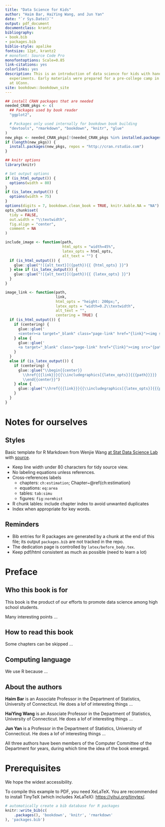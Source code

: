 ```yaml
--- 
title: "Data Science for Kids"
author: "Haim Bar, HaiYing Wang, and Jun Yan"
date: "`r Sys.Date()`"
output: pdf_document
documentclass: krantz
bibliography:
- book.bib
- packages.bib
biblio-style: apalike
fontsize: 12pt, krantz2
# monofont: Source Code Pro
monofontoptions: Scale=0.85
link-citations: yes
colorlinks: yes
description: This is an introduction of data science for kids with hands-on simulation
  experiments. Early materials were prepared for a pre-college camp in summer 2021
  at UConn.
site: bookdown::bookdown_site
---
```


```r
## install CRAN packages that are needed
needed_CRAN_pkgs <- c(
  ## Packages used by book reader 
  "ggplot2", 

  # Packages only used internally for bookdown book building
  "devtools", "rmarkdown", "bookdown", "knitr", "glue"
)
new_pkgs <- needed_CRAN_pkgs[!(needed_CRAN_pkgs %in% installed.packages())]
if (length(new_pkgs)) {
  install.packages(new_pkgs, repos = "http://cran.rstudio.com")
}

## knitr options
library(knitr)

# Set output options
if (is_html_output()) {
  options(width = 80)
}
if (is_latex_output()) {
  options(width = 75)
}
options(digits = 7, bookdown.clean_book = TRUE, knitr.kable.NA = "NA")
opts_chunk$set(
  tidy = FALSE,
  out.width = "\\textwidth",
  fig.align = "center",
  comment = NA
)
```


```r
include_image <- function(path,
                          html_opts = "width=45%",
                          latex_opts = html_opts,
                          alt_text = "") {
  if (is_html_output()) {
    glue::glue("![{alt_text}]({path}){{ {html_opts} }}")
  } else if (is_latex_output()) {
    glue::glue("![{alt_text}]({path}){{ {latex_opts} }}")
  }
}

image_link <- function(path,
                       link,
                       html_opts = "height: 200px;",
                       latex_opts = "width=0.2\\textwidth",
                       alt_text = "",
                       centering = TRUE) {
  if (is_html_output()) {
    if (centering) {
      glue::glue('
      <center><a target="_blank" class="page-link" href="{link}"><img src="{path}" style="{html_opts}"/></a></center>')
    } else {
      glue::glue('
      <a target="_blank" class="page-link" href="{link}"><img src="{path}" style="{html_opts}"/></a>')
    }
  }
  else if (is_latex_output()) {
    if (centering) {
      glue::glue("\\begin{{center}}
        \\href{{{link}}}{{\\includegraphics[{latex_opts}]{{{path}}}}}
        \\end{{center}}")
    } else {
      glue::glue("\\href{{{link}}}{{\\includegraphics[{latex_opts}]{{{path}}}}}")
    }
  }
}
```



# Notes for ourselves {-}

## Styles {-}
Basic template for R Markdown from Wenjie Wang
[at Stat Data Science Lab](https://statds.org/template/) with
[source](https://github.com/statds/dslab-templates/).

+ Keep line width under 80 characters for tidy source view.
+ No labeling equations unless references.
+ Cross-references labels
    - chapters: `ch:estimation`; Chapter~\@ref{ch:estimation}
	- equations: `eq:area`
	- tables: `tab:simu`
	- figures: `fig:normhist`
+ R chunk lables: include chapter index to avoid unwanted duplicates
+ Index when appropriate for key words.

## Reminders {-}
+ Bib entries for R packages are generated by a chunk at the end of this file;
  its output `packages.bib` are not tracked in the repo.
+ The dedication page is controlled by `latex/before_body.tex`.
+ Keep pdf/html consistent as much as possible (need to learn a lot)


# Preface {-}

## Who this book is for {-}
This book is the product of our efforts to promote data science among
high school students. 

Many interesting points ...

## How to read this book {-}

Some chapters can be skipped ...

## Computing language {-}

We use R because ...

## About the authors {-}

**Haim Bar** is an Associate Professor in the Department of Statistics,
University of Connecticut. He does a lof of interesting things ...


**HaiYing Wang** is an Associate Professor in the Department of Statistics,
University of Connecticut. He does a lof of interesting things ...


**Jun Yan** is a Professor in the Department of Statistics,
University of Connecticut. He does a lof of interesting things ...


All three authors have been members of the Computer Committee of the Department
for years, during which time the idea of the book emerged.


# Prerequisites {-}

We hope the widest accessibility.

<!-- This is a _sample_ book written in **Markdown**. You can use anything that Pandoc's Markdown supports, e.g., a math equation $a^2 + b^2 = c^2$. -->

<!-- The **bookdown** package can be installed from CRAN or Github: -->

<!-- ```{r eval=FALSE} -->
<!-- install.packages("bookdown") -->
<!-- # or the development version -->
<!-- # devtools::install_github("rstudio/bookdown") -->
<!-- ``` -->

<!-- Remember each Rmd file contains one and only one chapter, and a chapter is defined by the first-level heading `#`. -->

To compile this example to PDF, you need XeLaTeX. You are recommended to install
TinyTeX\index{TinyTex} (which includes XeLaTeX): <https://yihui.org/tinytex/>.

```r
# automatically create a bib database for R packages
knitr::write_bib(c(
    .packages(), 'bookdown', 'knitr', 'rmarkdown'
), 'packages.bib')
```



<!-- For use only in PDF, is skipped in HTML -->
\mainmatter
